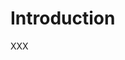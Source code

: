 # Introduction {#sec-intro}

<!-- 

Plan:

=> 3-4 pages
=> no sections
=> introduce topic with in-text examples
=> walkthrough the topical evolution in the field 
=> parallelly mention in-order references to upcoming thesis chapters

--> 

XXX
